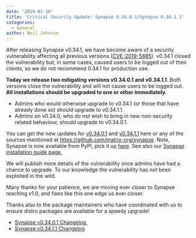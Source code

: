 ```yaml
---
date: '2019-01-10'
title: 'Critical Security Update: Synapse 0.34.0.1/Synapse 0.34.1.1'
categories:
  - General
author: Neil Johnson
---
```


After releasing Synapse v0.34.1, we have become aware of a security vulnerability affecting all previous versions (<a href="http://cve.mitre.org/cgi-bin/cvename.cgi?name=CVE-2019-5885">CVE-2019-5885</a>). v0.34.1 closed the vulnerability but, in some cases, caused users to be logged out of their clients, so we do not recommend 0.34.1 for production use.


<b>Today we release two mitigating versions v0.34.0.1 and v0.34.1.1</b>. Both versions close the vulnerability and will not cause users to be logged out. 
<b>All installations should be upgraded to one or other immediately.</b>
<ul>
 	<li style="font-weight: 400;">Admins who would otherwise upgrade to v0.34.1 (or those that have already done so) should upgrade to v0.34.1.1. 
</li>
 	<li style="font-weight: 400;">Admins on v0.34.0, who do not wish to bring in new non-security related behaviour, should upgrade to v0.34.0.1.
</li>
</ul>
You can get the new updates for <a href="https://github.com/matrix-org/synapse/releases/tag/v0.34.0.1">v0.34.0.1</a> and <a href="https://github.com/matrix-org/synapse/releases/tag/v0.34.1.1">v0.34.1.1</a> here or any of the sources mentioned at <a href="https://github.com/matrix-org/synapse">https://github.com/matrix-org/synapse</a>. Note, Synapse is now available from PyPI, pick it up <a href="https://pypi.org/project/matrix-synapse/">here</a>. See also our <a href="https://matrix.org/docs/guides/installing-synapse">Synapse installation guide page.</a>

We will publish more details of the vulnerability once admins have had a chance to upgrade. To our knowledge the vulnerability has not been exploited in the wild.


Many thanks for your patience, we are moving ever closer to Synapse reaching v1.0, and fixes like this one edge us ever closer.


Thanks also to the package maintainers who have coordinated with us to ensure distro packages are available for a speedy upgrade!

<ul>
 	<li><a href="https://github.com/matrix-org/synapse/releases/tag/v0.34.0.1">Synapse v0.34.0.1 Changelog </a></li>
 	<li><a href="https://github.com/matrix-org/synapse/releases/tag/v0.34.1.1">Synapse v0.34.1.1 Changelog</a></li>
</ul>
&nbsp;